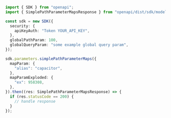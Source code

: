 ```typescript showLineNumbers copy filename="Simple Path Parameter Maps usage example"
import { SDK } from "openapi";
import { SimplePathParameterMapsResponse } from "openapi/dist/sdk/models/operations";

const sdk = new SDK({
  security: {
    apiKeyAuth: "Token YOUR_API_KEY",
  },
  globalPathParam: 100,
  globalQueryParam: "some example global query param",
});

sdk.parameters.simplePathParameterMaps({
  mapParam: {
    "alias": "capacitor",
  },
  mapParamExploded: {
    "ex": 958308,
  },
}).then((res: SimplePathParameterMapsResponse) => {
  if (res.statusCode == 200) {
    // handle response
  }
});
```
